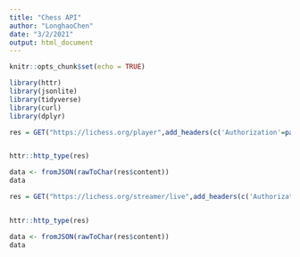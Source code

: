 ```yaml
---
title: "Chess API"
author: "LonghaoChen"
date: "3/2/2021"
output: html_document
---
```


```r
knitr::opts_chunk$set(echo = TRUE)
```

```r
library(httr)
library(jsonlite)
library(tidyverse)
library(curl)
library(dplyr)
```

```r
res = GET("https://lichess.org/player",add_headers(c('Authorization'=paste0('Bearer ','Z9XOFSxKsWuf3vt1'),'Accept'='application/vnd.lichess.v3+json')))


httr::http_type(res)

data <- fromJSON(rawToChar(res$content)) 
data
```

```r
res = GET("https://lichess.org/streamer/live",add_headers(c('Authorization'=paste0('Bearer ','Z9XOFSxKsWuf3vt1'),'Accept'='application/vnd.lichess.v3+json')))


httr::http_type(res)

data <- fromJSON(rawToChar(res$content)) 
data
```

